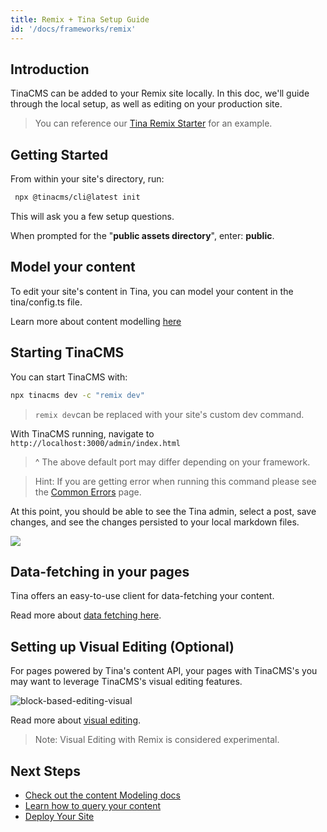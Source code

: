 ```yaml
---
title: Remix + Tina Setup Guide
id: '/docs/frameworks/remix'
---
```


## Introduction

TinaCMS can be added to your Remix site locally. In this doc, we'll guide through the local setup, as well as editing on your production site.

> You can reference our [Tina Remix Starter](https://github.com/tinacms/tina-remix-starter) for an example.

## Getting Started

From within your site's directory, run:

```bash
 npx @tinacms/cli@latest init
```

This will ask you a few setup questions.

When prompted for the "**public assets directory**", enter: **public**.

## Model your content

To edit your site's content in Tina, you can model your content in the tina/config.ts file.

Learn more about content modelling [here](/docs/schema/)

## Starting TinaCMS

You can start TinaCMS with:

```bash
npx tinacms dev -c "remix dev"
```

> `remix dev`can be replaced with your site's custom dev command.

With TinaCMS running, navigate to `http://localhost:3000/admin/index.html`

> ^ The above default port may differ depending on your framework.

> Hint: If you are getting error when running this command please see the [Common Errors](/docs/forestry/common-errors) page.

At this point, you should be able to see the Tina admin, select a post, save changes, and see the changes persisted to your local markdown files.

![](/img/hugo-tina-admin-screenshot.png)

## Data-fetching in your pages

Tina offers an easy-to-use client for data-fetching your content.

Read more about [data fetching here](/docs/features/data-fetching/).

## Setting up Visual Editing (Optional)

For pages powered by Tina's content API, your pages with TinaCMS's you may want to leverage TinaCMS's visual editing features.

![block-based-editing-visual](/gif/blocks.gif)

Read more about [visual editing](/docs/contextual-editing/overview/).

> Note: Visual Editing with Remix is considered experimental.

## Next Steps

- [Check out the content Modeling docs](/docs/schema/)
- [Learn how to query your content](/docs/features/data-fetching/)
- [Deploy Your Site](/docs/tinacloud)
